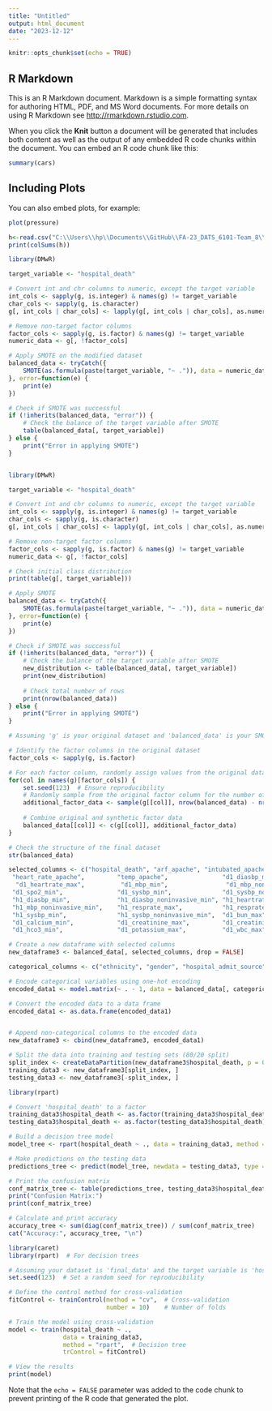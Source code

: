 ```yaml
---
title: "Untitled"
output: html_document
date: "2023-12-12"
---
```


```r
knitr::opts_chunk$set(echo = TRUE)
```

## R Markdown

This is an R Markdown document. Markdown is a simple formatting syntax for authoring HTML, PDF, and MS Word documents. For more details on using R Markdown see <http://rmarkdown.rstudio.com>.

When you click the **Knit** button a document will be generated that includes both content as well as the output of any embedded R code chunks within the document. You can embed an R code chunk like this:

```r
summary(cars)
```

## Including Plots

You can also embed plots, for example:

```r
plot(pressure)
```


```r
h<-read.csv("C:\\Users\\hp\\Documents\\GitHub\\FA-23_DATS_6101-Team_8\\Dataset.csv")
print(colSums(h))
```

```r
library(DMwR)

target_variable <- "hospital_death"

# Convert int and chr columns to numeric, except the target variable
int_cols <- sapply(g, is.integer) & names(g) != target_variable
char_cols <- sapply(g, is.character)
g[, int_cols | char_cols] <- lapply(g[, int_cols | char_cols], as.numeric)

# Remove non-target factor columns
factor_cols <- sapply(g, is.factor) & names(g) != target_variable
numeric_data <- g[, !factor_cols]

# Apply SMOTE on the modified dataset
balanced_data <- tryCatch({
    SMOTE(as.formula(paste(target_variable, "~ .")), data = numeric_data, perc.over = 100, k = 5)
}, error=function(e) {
    print(e)
})

# Check if SMOTE was successful
if (!inherits(balanced_data, "error")) {
    # Check the balance of the target variable after SMOTE
    table(balanced_data[, target_variable])
} else {
    print("Error in applying SMOTE")
}



```









```r
library(DMwR)

target_variable <- "hospital_death"

# Convert int and chr columns to numeric, except the target variable
int_cols <- sapply(g, is.integer) & names(g) != target_variable
char_cols <- sapply(g, is.character)
g[, int_cols | char_cols] <- lapply(g[, int_cols | char_cols], as.numeric)

# Remove non-target factor columns
factor_cols <- sapply(g, is.factor) & names(g) != target_variable
numeric_data <- g[, !factor_cols]

# Check initial class distribution
print(table(g[, target_variable]))

# Apply SMOTE
balanced_data <- tryCatch({
    SMOTE(as.formula(paste(target_variable, "~ .")), data = numeric_data, perc.over = 400, k = 5)
}, error=function(e) {
    print(e)
})

# Check if SMOTE was successful
if (!inherits(balanced_data, "error")) {
    # Check the balance of the target variable after SMOTE
    new_distribution <- table(balanced_data[, target_variable])
    print(new_distribution)
    
    # Check total number of rows
    print(nrow(balanced_data))
} else {
    print("Error in applying SMOTE")
}

```


```r
# Assuming 'g' is your original dataset and 'balanced_data' is your SMOTE output

# Identify the factor columns in the original dataset
factor_cols <- sapply(g, is.factor)

# For each factor column, randomly assign values from the original dataset to the synthetic rows
for(col in names(g)[factor_cols]) {
    set.seed(123)  # Ensure reproducibility
    # Randomly sample from the original factor column for the number of synthetic rows
    additional_factor_data <- sample(g[[col]], nrow(balanced_data) - nrow(g), replace = TRUE)
    
    # Combine original and synthetic factor data
    balanced_data[[col]] <- c(g[[col]], additional_factor_data)
}

# Check the structure of the final dataset
str(balanced_data)

```




```r

selected_columns <- c("hospital_death", "arf_apache", "intubated_apache", "ventilated_apache", "aids", "cirrhosis", "diabetes_mellitus", "hepatic_failure", "immunosuppression", "leukemia", "lymphoma", "solid_tumor_with_metastasis",  "elective_surgery", "apache_post_operative",
 "heart_rate_apache",         "temp_apache",               "d1_diasbp_min",             "d1_diasbp_noninvasive_min",
  "d1_heartrate_max",          "d1_mbp_min",                "d1_mbp_noninvasive_min",    "d1_resprate_max",          
 "d1_spo2_min",               "d1_sysbp_min",              "d1_sysbp_noninvasive_min",  "d1_temp_min",              
 "h1_diasbp_min",             "h1_diasbp_noninvasive_min", "h1_heartrate_max",          "h1_mbp_min",               
 "h1_mbp_noninvasive_min",    "h1_resprate_max",           "h1_resprate_min",           "h1_spo2_min",              
 "h1_sysbp_min",              "h1_sysbp_noninvasive_min",  "d1_bun_max",                "d1_bun_min",               
 "d1_calcium_min",            "d1_creatinine_max",         "d1_creatinine_min",         "d1_hco3_max",              
 "d1_hco3_min",               "d1_potassium_max",          "d1_wbc_max",                "d1_wbc_min", "map_apache", "bmi",  "gcs_eyes_apache", "gcs_motor_apache", "gcs_unable_apache", "gcs_verbal_apache"  )

# Create a new dataframe with selected columns
new_dataframe3 <- balanced_data[, selected_columns, drop = FALSE]
```


```r

categorical_columns <- c("ethnicity", "gender", "hospital_admit_source", "icu_admit_source", "apache_3j_bodysystem", "apache_2_bodysystem", "icu_stay_type", "icu_type")

# Encode categorical variables using one-hot encoding
encoded_data1 <- model.matrix(~ . - 1, data = balanced_data[, categorical_columns])

# Convert the encoded data to a data frame
encoded_data1 <- as.data.frame(encoded_data1)


# Append non-categorical columns to the encoded data
new_dataframe3 <- cbind(new_dataframe3, encoded_data1)
```


```r
# Split the data into training and testing sets (80/20 split)
split_index <- createDataPartition(new_dataframe3$hospital_death, p = 0.8, list = FALSE)
training_data3 <- new_dataframe3[split_index, ]
testing_data3 <- new_dataframe3[-split_index, ]

```






```r
library(rpart)

# Convert 'hospital_death' to a factor
training_data3$hospital_death <- as.factor(training_data3$hospital_death)
testing_data3$hospital_death <- as.factor(testing_data3$hospital_death)

# Build a decision tree model
model_tree <- rpart(hospital_death ~ ., data = training_data3, method = "class")

# Make predictions on the testing data
predictions_tree <- predict(model_tree, newdata = testing_data3, type = "class")

# Print the confusion matrix
conf_matrix_tree <- table(predictions_tree, testing_data3$hospital_death)
print("Confusion Matrix:")
print(conf_matrix_tree)

# Calculate and print accuracy
accuracy_tree <- sum(diag(conf_matrix_tree)) / sum(conf_matrix_tree)
cat("Accuracy:", accuracy_tree, "\n")


```



```r
library(caret)
library(rpart)  # For decision trees

# Assuming your dataset is 'final_data' and the target variable is 'hospital_death'
set.seed(123)  # Set a random seed for reproducibility

# Define the control method for cross-validation
fitControl <- trainControl(method = "cv",  # Cross-validation
                           number = 10)    # Number of folds

# Train the model using cross-validation
model <- train(hospital_death ~ ., 
               data = training_data3, 
               method = "rpart",  # Decision tree
               trControl = fitControl)

# View the results
print(model)

```

Note that the `echo = FALSE` parameter was added to the code chunk to prevent printing of the R code that generated the plot.
